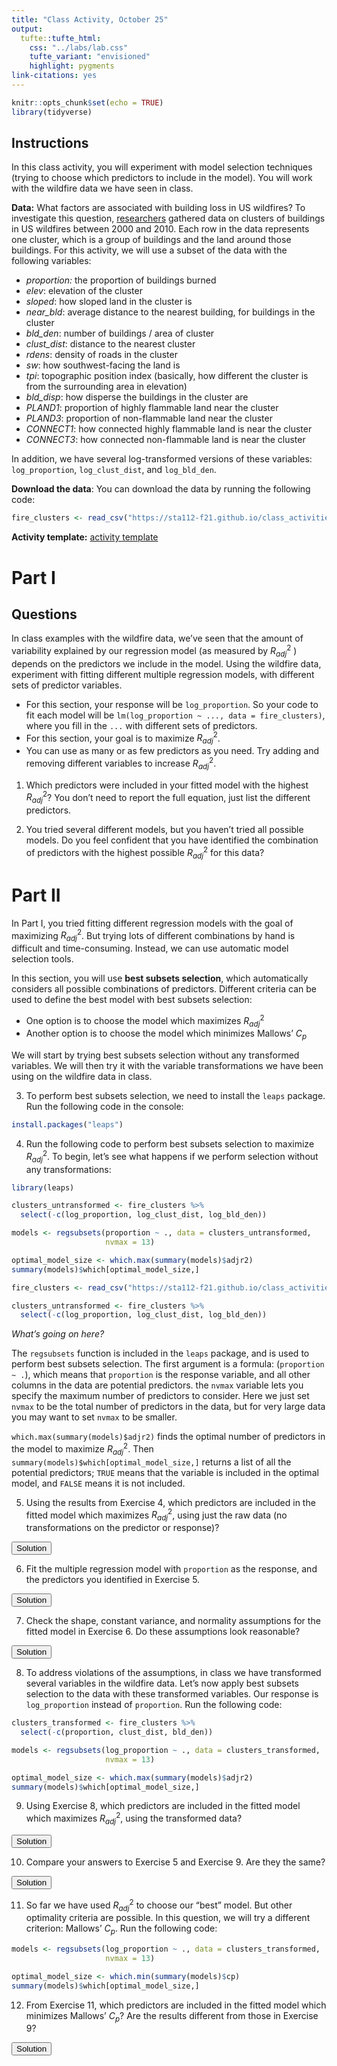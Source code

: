 ```yaml
---
title: "Class Activity, October 25"
output: 
  tufte::tufte_html:
    css: "../labs/lab.css"
    tufte_variant: "envisioned"
    highlight: pygments
link-citations: yes
---
```


```r
knitr::opts_chunk$set(echo = TRUE)
library(tidyverse)
```

## Instructions

In this class activity, you will experiment with model selection techniques (trying to choose which predictors to include in the model). You will work with the wildfire data we have seen in class. 

**Data:** What factors are associated with building loss in US wildfires? To investigate this question, [researchers](https://esajournals.onlinelibrary.wiley.com/doi/10.1002/eap.1376) gathered data on clusters of buildings in US wildfires between 2000 and 2010. Each row in the data represents one cluster, which is a group of buildings and the land around those buildings. For this activity, we will use a subset of the data with the following variables:

* *proportion:* the proportion of buildings burned
* *elev*: elevation of the cluster
* *sloped*: how sloped land in the cluster is
* *near_bld*: average distance to the nearest building, for buildings in the cluster
* *bld_den*: number of buildings / area of cluster
* *clust_dist*: distance to the nearest cluster
* *rdens*: density of roads in the cluster
* *sw*: how southwest-facing the land is
* *tpi*: topographic position index (basically, how different the cluster is from the surrounding area in elevation)
* *bld_disp*: how disperse the buildings in the cluster are
* *PLAND1*: proportion of highly flammable land near the cluster
* *PLAND3*: proportion of non-flammable land near the cluster
* *CONNECT1*: how connected highly flammable land is near the cluster
* *CONNECT3*: how connected non-flammable land is near the cluster

In addition, we have several log-transformed versions of these variables: `log_proportion`, `log_clust_dist`, and `log_bld_den`.

**Download the data**: You can download the data by running the following code:

```r
fire_clusters <- read_csv("https://sta112-f21.github.io/class_activities/fire_clusters_data.csv")
```

**Activity template:** [activity template](https://sta112-f21.github.io/class_activities/ca_lecture_27_template.Rmd)

# Part I

## Questions

In class examples with the wildfire data, we've seen that the amount of variability explained by our regression model (as measured by $R^2_{adj}$ ) depends on the predictors we include in the model. Using the wildfire data, experiment with fitting different multiple regression models, with different sets of predictor variables. 

* For this section, your response will be `log_proportion`. So your code to fit each model will be `lm(log_proportion ~ ..., data = fire_clusters)`, where you fill in the `...` with different sets of predictors.
* For this section, your goal is to maximize $R^2_{adj}$. 
* You can use as many or as few predictors as you need. Try adding and removing different variables to increase $R^2_{adj}$.

1. Which predictors were included in your fitted model with the highest $R^2_{adj}$? You don't need to report the full equation, just list the different predictors.

2. You tried several different models, but you haven't tried all possible models. Do you feel confident that you have identified the combination of predictors with the highest possible $R^2_{adj}$ for this data?


# Part II

In Part I, you tried fitting different regression models with the goal of maximizing $R^2_{adj}$. But trying lots of different combinations by hand is difficult and time-consuming. Instead, we can use automatic model selection tools.

In this section, you will use **best subsets selection**, which automatically considers all possible combinations of predictors. Different criteria can be used to define the best model with best subsets selection:

* One option is to choose the model which maximizes $R^2_{adj}$
* Another option is to choose the model which minimizes Mallows' $C_p$

We will start by trying best subsets selection without any transformed variables. We will then try it with the variable transformations we have been using on the wildfire data in class.

3. To perform best subsets selection, we need to install the `leaps` package. Run the following code in the console:

```r
install.packages("leaps")
```

4. Run the following code to perform best subsets selection to maximize $R^2_{adj}$. To begin, let's see what happens if we perform selection without any transformations:

```r
library(leaps)

clusters_untransformed <- fire_clusters %>%
  select(-c(log_proportion, log_clust_dist, log_bld_den))

models <- regsubsets(proportion ~ ., data = clusters_untransformed,
                     nvmax = 13)

optimal_model_size <- which.max(summary(models)$adjr2)
summary(models)$which[optimal_model_size,]
```

```r
fire_clusters <- read_csv("https://sta112-f21.github.io/class_activities/fire_clusters_data.csv")

clusters_untransformed <- fire_clusters %>%
  select(-c(log_proportion, log_clust_dist, log_bld_den))
```


:::{.question}
*What's going on here?*

The `regsubsets` function is included in the `leaps` package, and is used to perform best subsets selection. The first argument is a formula: (`proportion ~ .`), which means that `proportion` is the response variable, and all other columns in the data are potential predictors. the `nvmax` variable lets you specify the maximum number of predictors to consider. Here we just set `nvmax` to be the total number of predictors in the data, but for very large data you may want to set `nvmax` to be smaller.

`which.max(summary(models)$adjr2)` finds the optimal number of predictors in the model to maximize $R^2_{adj}$. Then `summary(models)$which[optimal_model_size,]` returns a list of all the potential predictors; `TRUE` means that the variable is included in the optimal model, and `FALSE` means it is not included.
:::

5. Using the results from Exercise 4, which predictors are included in the fitted model which maximizes $R^2_{adj}$, using just the raw data (no transformations on the predictor or response)?

<SCRIPT>
function ShowAndHide(divid) {
    var x = document.getElementById(divid);
    if (x.style.display == 'none') {
        x.style.display = 'block';
    } else {
        x.style.display = 'none';
    }
}
</SCRIPT>

<BUTTON ONCLICK="ShowAndHide('q5_solution')">Solution</BUTTON>

<DIV ID="q5_solution" STYLE="display:none">
elev, sloped, near_bld, sw, tpi, bld_disp, PLAND3, CONNECT1, CONNECT3
</DIV>

6. Fit the multiple regression model with `proportion` as the response, and the predictors you identified in Exercise 5.

<BUTTON ONCLICK="ShowAndHide('q6_solution')">Solution</BUTTON>

<DIV ID="q6_solution" STYLE="display:none">
```r
best_model_adjr2 <- lm(proportion ~ elev + sloped + near_bld + 
                         sw + tpi + bld_disp + 
                         PLAND3 + CONNECT1 + CONNECT3,
                       data = clusters_untransformed)
```
</DIV>

7. Check the shape, constant variance, and normality assumptions for the fitted model in Exercise 6. Do these assumptions look reasonable?

<BUTTON ONCLICK="ShowAndHide('q7_solution')">Solution</BUTTON>

<DIV ID="q7_solution" STYLE="display:none">
```r
clusters_untransformed %>%
  mutate(pred = predict(best_model_adjr2),
         resids = residuals(best_model_adjr2)) %>%
  ggplot(aes(x = pred, y = resids)) +
  geom_point() +
  geom_abline(slope = 0, intercept = 0,
              color = "blue", lwd = 1.2) +
  labs(x = "Predicted proportion", 
       y = "Residuals") +
  theme_bw()

clusters_untransformed %>%
  mutate(resids = residuals(best_model_adjr2)) %>%
  ggplot(aes(sample = resids)) +
  geom_qq() +
  geom_qq_line() +
  labs(x = "Theoretical normal quantiles",
       y = "Observed residual quantiles") +
  theme_bw()
```

The constant variance and normality assumptions do not appear to be reasonable here.
</DIV>

8. To address violations of the assumptions, in class we have transformed several variables in the wildfire data. Let's now apply best subsets selection to the data with these transformed variables. Our response is `log_proportion` instead of `proportion`. Run the following code:

```r
clusters_transformed <- fire_clusters %>%
  select(-c(proportion, clust_dist, bld_den))

models <- regsubsets(log_proportion ~ ., data = clusters_transformed,
                     nvmax = 13)

optimal_model_size <- which.max(summary(models)$adjr2)
summary(models)$which[optimal_model_size,]
```

9. Using Exercise 8, which predictors are included in the fitted model which maximizes $R^2_{adj}$, using the transformed data?

<BUTTON ONCLICK="ShowAndHide('q9_solution')">Solution</BUTTON>

<DIV ID="q9_solution" STYLE="display:none">
elev, near_bld, sw, tpi, bld_disp, PLAND3, CONNECT1, CONNECT3, log_bld_den, log_clust_dist
</DIV>

10. Compare your answers to Exercise 5 and Exercise 9. Are they the same?

<BUTTON ONCLICK="ShowAndHide('q10_solution')">Solution</BUTTON>

<DIV ID="q10_solution" STYLE="display:none">
No, some of the predictors selected are different, and the number of predictors selected is different too.
</DIV>

11. So far we have used $R^2_{adj}$ to choose our "best" model. But other optimality criteria are possible. In this question, we will try a different criterion: Mallows' $C_p$. Run the following code:

```r
models <- regsubsets(log_proportion ~ ., data = clusters_transformed,
                     nvmax = 13)

optimal_model_size <- which.min(summary(models)$cp)
summary(models)$which[optimal_model_size,]
```

12. From Exercise 11, which predictors are included in the fitted model which minimizes Mallows' $C_p$? Are the results different from those in Exercise 9?

<BUTTON ONCLICK="ShowAndHide('q12_solution')">Solution</BUTTON>

<DIV ID="q12_solution" STYLE="display:none">
elev, near_bld, tpi, bld_disp, PLAND3, log_bld_den, log_clust_dist

Yes, the results are different when we use $R^2_{adj}$ vs. Mallows' $C_p$
</DIV>